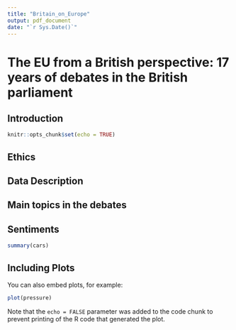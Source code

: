 ---
title: "Britain_on_Europe"
output: pdf_document
date: "`r Sys.Date()`"
---

# The EU from a British perspective: 17 years of debates in the British parliament

## Introduction

```{r setup, include=FALSE}
knitr::opts_chunk$set(echo = TRUE)
```

## Ethics

## Data Description

## Main topics in the debates

## Sentiments


```{r cars}
summary(cars)
```

## Including Plots

You can also embed plots, for example:

```{r pressure, echo=FALSE}
plot(pressure)
```

Note that the `echo = FALSE` parameter was added to the code chunk to prevent printing of the R code that generated the plot.

